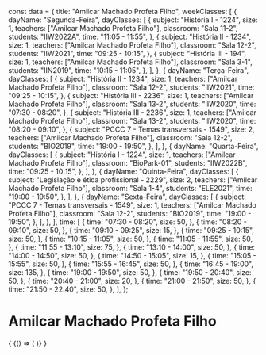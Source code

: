 const data = {
  title: "Amilcar Machado Profeta Filho",
  weekClasses: [
    {
      dayName: "Segunda-Feira",
      dayClasses: [
        {
          subject: "História I - 1224",
          size: 1,
          teachers: ["Amilcar Machado Profeta Filho"],
          classroom: "Sala 11-2",
          students: "IIW2022A",
          time: "11:05 - 11:55",
        },
        {
          subject: "História II - 1234",
          size: 1,
          teachers: ["Amilcar Machado Profeta Filho"],
          classroom: "Sala 12-2",
          students: "IIW2021",
          time: "09:25 - 10:15",
        },
        {
          subject: "História III - 194",
          size: 1,
          teachers: ["Amilcar Machado Profeta Filho"],
          classroom: "Sala 3-1",
          students: "IIN2019",
          time: "10:15 - 11:05",
        },
      ],
    },
    {
      dayName: "Terça-Feira",
      dayClasses: [
        {
          subject: "História II - 1234",
          size: 1,
          teachers: ["Amilcar Machado Profeta Filho"],
          classroom: "Sala 12-2",
          students: "IIW2021",
          time: "09:25 - 10:15",
        },
        {
          subject: "História III - 2236",
          size: 1,
          teachers: ["Amilcar Machado Profeta Filho"],
          classroom: "Sala 13-2",
          students: "IIW2020",
          time: "07:30 - 08:20",
        },
        {
          subject: "História III - 2236",
          size: 1,
          teachers: ["Amilcar Machado Profeta Filho"],
          classroom: "Sala 13-2",
          students: "IIW2020",
          time: "08:20 - 09:10",
        },
        {
          subject: "PCCC 7  - Temas transversais - 1549",
          size: 2,
          teachers: ["Amilcar Machado Profeta Filho"],
          classroom: "Sala 12-2",
          students: "BIO2019",
          time: "19:00 - 19:50",
        },
      ],
    },
    {
      dayName: "Quarta-Feira",
      dayClasses: [
        {
          subject: "História I - 1224",
          size: 1,
          teachers: ["Amilcar Machado Profeta Filho"],
          classroom: "BioPark-01",
          students: "IIW2022B",
          time: "09:25 - 10:15",
        },
      ],
    },
    {
      dayName: "Quinta-Feira",
      dayClasses: [
        {
          subject: "Legislação e ética profissional - 2229",
          size: 2,
          teachers: ["Amilcar Machado Profeta Filho"],
          classroom: "Sala 1-4",
          students: "ELE2021",
          time: "19:00 - 19:50",
        },
      ],
    },
    {
      dayName: "Sexta-Feira",
      dayClasses: [
        {
          subject: "PCCC 7  - Temas transversais - 1549",
          size: 1,
          teachers: ["Amilcar Machado Profeta Filho"],
          classroom: "Sala 12-2",
          students: "BIO2019",
          time: "19:00 - 19:50",
        },
      ],
    },
  ],
  time: [
    {
      time: "07:30 - 08:20",
      size: 50,
    },
    {
      time: "08:20 - 09:10",
      size: 50,
    },
    {
      time: "09:10 - 09:25",
      size: 15,
    },
    {
      time: "09:25 - 10:15",
      size: 50,
    },
    {
      time: "10:15 - 11:05",
      size: 50,
    },
    {
      time: "11:05 - 11:55",
      size: 50,
    },
    {
      time: "11:55 - 13:10",
      size: 75,
    },
    {
      time: "13:10 - 14:00",
      size: 50,
    },
    {
      time: "14:00 - 14:50",
      size: 50,
    },
    {
      time: "14:50 - 15:05",
      size: 15,
    },
    {
      time: "15:05 - 15:55",
      size: 50,
    },
    {
      time: "15:55 - 16:45",
      size: 50,
    },
    {
      time: "16:45 - 19:00",
      size: 135,
    },
    {
      time: "19:00 - 19:50",
      size: 50,
    },
    {
      time: "19:50 - 20:40",
      size: 50,
    },
    {
      time: "20:40 - 21:00",
      size: 20,
    },
    {
      time: "21:00 - 21:50",
      size: 50,
    },
    {
      time: "21:50 - 22:40",
      size: 50,
    },
  ],
};

# Amilcar Machado Profeta Filho

<div>
  {
    <BrowserOnly>
      {() => (
        <Grid
          title={data.title}
          weekClasses={data.weekClasses}
          time={data.time}
        />
      )}
    </BrowserOnly>
  }
</div>
